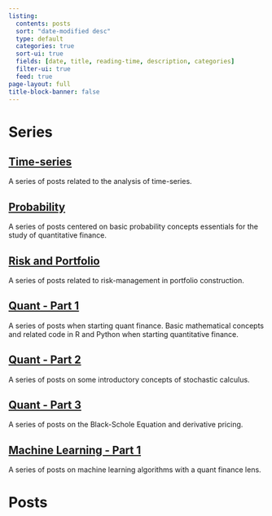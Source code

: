```yaml
---
listing:
  contents: posts
  sort: "date-modified desc"
  type: default
  categories: true
  sort-ui: true
  fields: [date, title, reading-time, description, categories]
  filter-ui: true
  feed: true
page-layout: full
title-block-banner: false
---
```


# Series 

## [Time-series](time-series.html)
A series of posts related to the analysis of time-series.

## [Probability](probability.html)
A series of posts centered on basic probability concepts essentials for the study of quantitative finance. 

## [Risk and Portfolio](risk-portfolio.html)
A series of posts related to risk-management in portfolio construction. 

## [Quant - Part 1](quant-part1.html)
A series of posts when starting quant finance. Basic mathematical concepts and related code in R and Python when starting quantitative finance.  

## [Quant - Part 2](quant-part2.html)
A series of posts on some introductory concepts of stochastic calculus.  

## [Quant - Part 3](quant-part3.html)
A series of posts on the Black-Schole Equation and derivative pricing.

## [Machine Learning - Part 1](machine-learning-part1.html)
A series of posts on machine learning algorithms with a quant finance lens.  

# Posts 

